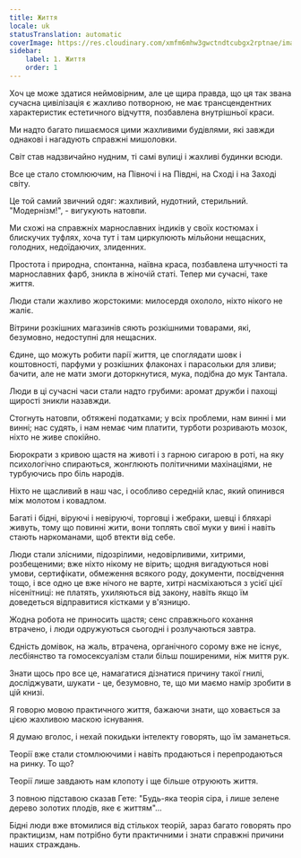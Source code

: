 ```yaml
---
title: Життя
locale: uk
statusTranslation: automatic
coverImage: https://res.cloudinary.com/xmfm6mhw3gwctndtcubgx2rptnae/image/upload/v1741354419/small_cover_la_gran_rebelion_28716e29d2.webp
sidebar:
    label: 1. Життя
    order: 1
---
```

Хоч це може здатися неймовірним, але це щира правда, що ця так звана сучасна цивілізація є жахливо потворною, не має трансцендентних характеристик естетичного відчуття, позбавлена внутрішньої краси.

Ми надто багато пишаємося цими жахливими будівлями, які завжди однакові і нагадують справжні мишоловки.

Світ став надзвичайно нудним, ті самі вулиці і жахливі будинки всюди.

Все це стало стомлюючим, на Півночі і на Півдні, на Сході і на Заході світу.

Це той самий звичний одяг: жахливий, нудотний, стерильний. "Модернізм!", - вигукують натовпи.

Ми схожі на справжніх марнославних індиків у своїх костюмах і блискучих туфлях, хоча тут і там циркулюють мільйони нещасних, голодних, недоїдаючих, злиденних.

Простота і природна, спонтанна, наївна краса, позбавлена штучності та марнославних фарб, зникла в жіночій статі. Тепер ми сучасні, таке життя.

Люди стали жахливо жорстокими: милосердя охололо, ніхто нікого не жаліє.

Вітрини розкішних магазинів сяють розкішними товарами, які, безумовно, недоступні для нещасних.

Єдине, що можуть робити парії життя, це споглядати шовк і коштовності, парфуми у розкішних флаконах і парасольки для зливи; бачити, але не мати змоги доторкнутися, мука, подібна до мук Тантала.

Люди в ці сучасні часи стали надто грубими: аромат дружби і пахощі щирості зникли назавжди.

Стогнуть натовпи, обтяжені податками; у всіх проблеми, нам винні і ми винні; нас судять, і нам немає чим платити, турботи розривають мозок, ніхто не живе спокійно.

Бюрократи з кривою щастя на животі і з гарною сигарою в роті, на яку психологічно спираються, жонглюють політичними махінаціями, не турбуючись про біль народів.

Ніхто не щасливий в наш час, і особливо середній клас, який опинився між молотом і ковадлом.

Багаті і бідні, віруючі і невіруючі, торговці і жебраки, шевці і бляхарі живуть, тому що повинні жити, вони топлять свої муки у вині і навіть стають наркоманами, щоб втекти від себе.

Люди стали злісними, підозрілими, недовірливими, хитрими, розбещеними; вже ніхто нікому не вірить; щодня вигадуються нові умови, сертифікати, обмеження всякого роду, документи, посвідчення тощо, і все одно це вже нічого не варте, хитрі насміхаються з усієї цієї нісенітниці: не платять, ухиляються від закону, навіть якщо їм доведеться відправитися кістками у в'язницю.

Жодна робота не приносить щастя; сенс справжнього кохання втрачено, і люди одружуються сьогодні і розлучаються завтра.

Єдність домівок, на жаль, втрачена, органічного сорому вже не існує, лесбіянство та гомосексуалізм стали більш поширеними, ніж миття рук.

Знати щось про все це, намагатися дізнатися причину такої гнилі, досліджувати, шукати - це, безумовно, те, що ми маємо намір зробити в цій книзі.

Я говорю мовою практичного життя, бажаючи знати, що ховається за цією жахливою маскою існування.

Я думаю вголос, і нехай покидьки інтелекту говорять, що їм заманеться.

Теорії вже стали стомлюючими і навіть продаються і перепродаються на ринку. То що?

Теорії лише завдають нам клопоту і ще більше отруюють життя.

З повною підставою сказав Гете: "Будь-яка теорія сіра, і лише зелене дерево золотих плодів, яке є життям"...

Бідні люди вже втомилися від стількох теорій, зараз багато говорять про практицизм, нам потрібно бути практичними і знати справжні причини наших страждань.

